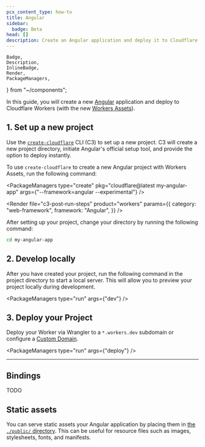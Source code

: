 ```yaml
---
pcx_content_type: how-to
title: Angular
sidebar:
  badge: Beta
head: []
description: Create an Angular application and deploy it to Cloudflare Workers with Workers Assets.
---
```


	Badge,
	Description,
	InlineBadge,
	Render,
	PackageManagers,
} from "~/components";

In this guide, you will create a new [Angular](https://angular.dev/) application and deploy to Cloudflare Workers (with the new [<InlineBadge preset="beta" /> Workers Assets](/workers/configuration/assets/)).

## 1. Set up a new project

Use the [`create-cloudflare`](https://www.npmjs.com/package/create-cloudflare) CLI (C3) to set up a new project. C3 will create a new project directory, initiate Angular's official setup tool, and provide the option to deploy instantly.

To use `create-cloudflare` to create a new Angular project with <InlineBadge preset="beta" /> Workers Assets, run the following command:

<PackageManagers
	type="create"
	pkg="cloudflare@latest my-angular-app"
	args={"--framework=angular --experimental"}
/>

<Render
	file="c3-post-run-steps"
	product="workers"
	params={{
		category: "web-framework",
		framework: "Angular",
	}}
/>

After setting up your project, change your directory by running the following command:

```sh
cd my-angular-app
```

## 2. Develop locally

After you have created your project, run the following command in the project directory to start a local server. This will allow you to preview your project locally during development.

<PackageManagers type="run" args={"dev"} />

## 3. Deploy your Project

Deploy your Worker via Wrangler to a `*.workers.dev` subdomain or configure a [Custom Domain](/workers/configuration/routing/custom-domains/).

<PackageManagers type="run" args={"deploy"} />

---

## Bindings

TODO

## Static assets

You can serve static assets your Angular application by placing them in [the `./public/` directory](https://angular.dev/reference/configs/file-structure#workspace-configuration-files). This can be useful for resource files such as images, stylesheets, fonts, and manifests.

<Render file="workers-assets-routing-summary" />
